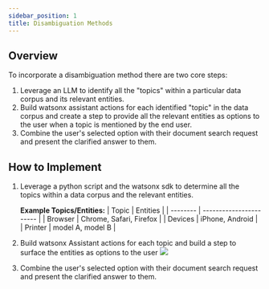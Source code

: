 ```yaml
---
sidebar_position: 1
title: Disambiguation Methods
---
```


## Overview
To incorporate a disambiguation method there are two core steps:
1. Leverage an LLM to identify all the "topics" within a particular data corpus and its relevant entities.
2. Build watsonx assistant actions for each identified "topic" in the data corpus and create a step to provide all the relevant entities as options to the user when a topic is mentioned by the end user.
3. Combine the user's selected option with their document search request and present the clarified answer to them.

## How to Implement
1. Leverage a python script and the watsonx sdk to determine all the topics within a data corpus and the relevant entities.

    **Example Topics/Entities:**
    | Topic    | Entities                |
    | -------- | ----------------------- |
    | Browser  | Chrome, Safari, Firefox |
    | Devices | iPhone, Android          |
    | Printer    | model A, model B      |

2. Build watsonx Assistant actions for each topic and build a step to surface the entities as options to the user
    ![](../../assets/screenshots/disam_actions.png)

3. Combine the user's selected option with their document search request and present the clarified answer to them.
    
